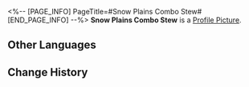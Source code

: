 <%-- [PAGE_INFO]
PageTitle=#Snow Plains Combo Stew#
[END_PAGE_INFO] --%>
{{Item Infobox
|id          = 140209
|image       = Item Snow Plains Combo Stew.png
|type        = Mission Item
|invCategory = Missions
|rarity      = 3
|effect      = 
|description = The iron bucket contains all sorts of Belobog delicacies as a stew, and is simmered thoroughly using low heat.<br />Ingredients with outlandish appearances float in the soup, but it smells very delicious.
}}
{{Description|''"What's wrong if they were once specimens? Aren't they dead animals and plants anyways?"''}}
'''Snow Plains Combo Stew''' is a [[Profile Picture]].

==Other Languages==
{{Other Languages
|en   = Snow Plains Combo Stew
|zhs  = 雪原大乱炖
|zht  = 雪原大亂燉
|ja   = 雪原なんでも煮込み
|ko   = 설원 찌개
|es   = Estofado de las llanuras nevadas
|fr   = Ragoût des Plaines des neiges
|ru   = Солянка со Снежных полей
|th   = Snow Plains Combo Stew
|vi   = Món Hầm Thập Cẩm Cánh Đồng Tuyết
|de   = Gemischter Schneewüsten-Eintopf
|id   = Snow Plains Combo Stew
|pt   = Combinação de Cozidos das Planícies Nevadas
}}

==Change History==
{{Change History|1.3}}